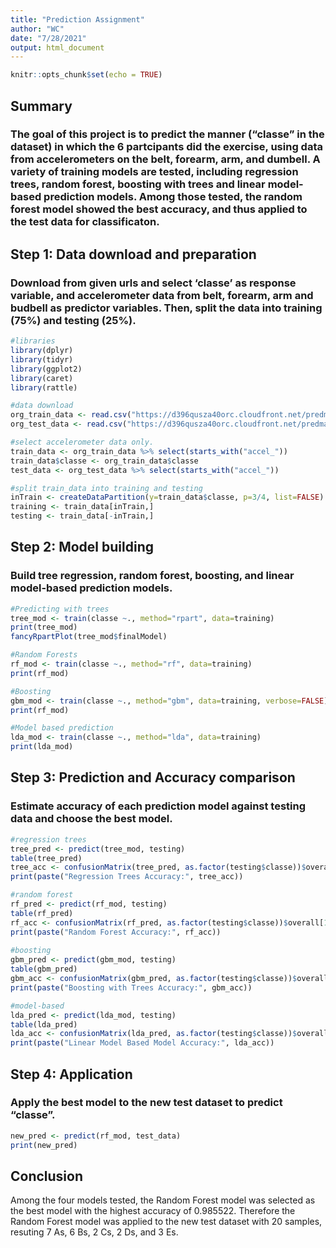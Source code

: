 ```yaml
---
title: "Prediction Assignment"
author: "WC"
date: "7/28/2021"
output: html_document
---
```


```r
knitr::opts_chunk$set(echo = TRUE)
```

## Summary
### The goal of this project is to predict the manner ("classe" in the dataset) in which the 6 partcipants did the exercise, using data from accelerometers on the belt, forearm, arm, and dumbell. A variety of training models are tested, including regression trees, random forest, boosting with trees and linear model-based prediction models. Among those tested, the random forest model showed the best accuracy, and thus applied to the test data for classificaton. 

## Step 1: Data download and preparation
### Download from given urls and select 'classe' as response variable, and accelerometer data from belt, forearm, arm and budbell as predictor variables. Then, split the data into training (75%) and testing (25%).

```r
#libraries
library(dplyr)
library(tidyr)
library(ggplot2)
library(caret)
library(rattle)

#data download
org_train_data <- read.csv("https://d396qusza40orc.cloudfront.net/predmachlearn/pml-training.csv")
org_test_data <- read.csv("https://d396qusza40orc.cloudfront.net/predmachlearn/pml-testing.csv")

#select accelerometer data only.
train_data <- org_train_data %>% select(starts_with("accel_"))
train_data$classe <- org_train_data$classe
test_data <- org_test_data %>% select(starts_with("accel_"))

#split train_data into training and testing
inTrain <- createDataPartition(y=train_data$classe, p=3/4, list=FALSE)
training <- train_data[inTrain,]
testing <- train_data[-inTrain,]
```

## Step 2: Model building
### Build tree regression, random forest, boosting, and linear model-based prediction models.

```r

#Predicting with trees
tree_mod <- train(classe ~., method="rpart", data=training)
print(tree_mod)
fancyRpartPlot(tree_mod$finalModel)

#Random Forests
rf_mod <- train(classe ~., method="rf", data=training)
print(rf_mod)

#Boosting
gbm_mod <- train(classe ~., method="gbm", data=training, verbose=FALSE)
print(rf_mod)

#Model based prediction
lda_mod <- train(classe ~., method="lda", data=training)
print(lda_mod)

```

## Step 3: Prediction and Accuracy comparison
### Estimate accuracy of each prediction model against testing data and choose the best model.
``` r
#regression trees
tree_pred <- predict(tree_mod, testing)
table(tree_pred)
tree_acc <- confusionMatrix(tree_pred, as.factor(testing$classe))$overall[1]
print(paste("Regression Trees Accuracy:", tree_acc))

#random forest
rf_pred <- predict(rf_mod, testing)
table(rf_pred)
rf_acc <- confusionMatrix(rf_pred, as.factor(testing$classe))$overall[1]
print(paste("Random Forest Accuracy:", rf_acc))
      
#boosting
gbm_pred <- predict(gbm_mod, testing)
table(gbm_pred)
gbm_acc <- confusionMatrix(gbm_pred, as.factor(testing$classe))$overall[1]
print(paste("Boosting with Trees Accuracy:", gbm_acc))

#model-based
lda_pred <- predict(lda_mod, testing)
table(lda_pred)
lda_acc <- confusionMatrix(lda_pred, as.factor(testing$classe))$overall[1]
print(paste("Linear Model Based Model Accuracy:", lda_acc))

```

## Step 4: Application
### Apply the best model to the new test dataset to predict "classe".
``` r
new_pred <- predict(rf_mod, test_data)
print(new_pred)
```

## Conclusion
Among the four models tested, the Random Forest model was selected as the best model with the highest accuracy of 0.985522.  Therefore the Random Forest model was applied to the new test dataset with 20 samples, resuting 7 As, 6 Bs, 2 Cs, 2 Ds, and 3 Es.



